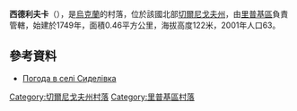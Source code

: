 {{coord|52|2|43|N|31|2|41|E|scale:100000|display=title}}

'''西德利夫卡'''（{{lang-uk|Сиделівка}}），是[[烏克蘭|烏克蘭]]的村落，位於該國北部[[切爾尼戈夫州|切爾尼戈夫州]]，由[[里普基區|里普基區]]負責管轄，始建於1749年，面積0.46平方公里，海拔高度122米，2001年人口63。

==參考資料==
* [http://weather.in.ua/ua/chernigovskaja/23780 Погода в селі Сиделівка] {{Wayback|url=http://weather.in.ua/ua/chernigovskaja/23780 |date=20111220113906 }}

[[Category:切爾尼戈夫州村落|Category:切爾尼戈夫州村落]]
[[Category:里普基區村落|Category:里普基區村落]]


{{Chernihiv-geo-stub}}